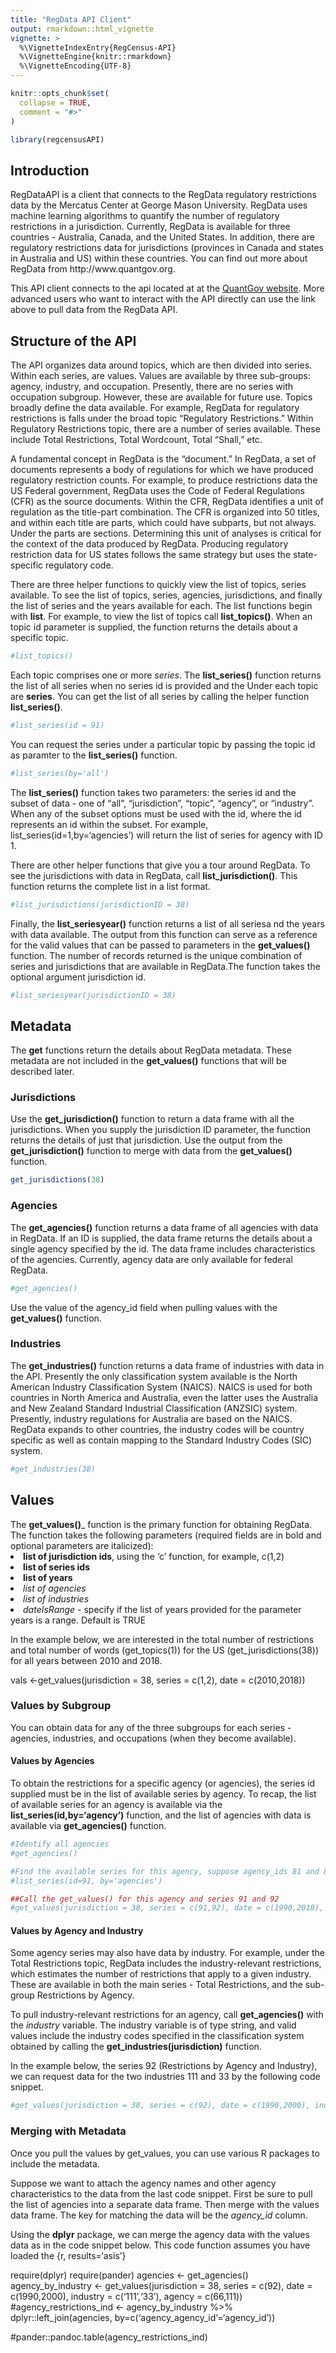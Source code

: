 ```yaml
---
title: "RegData API Client"
output: rmarkdown::html_vignette
vignette: >
  %\VignetteIndexEntry{RegCensus-API}
  %\VignetteEngine{knitr::rmarkdown}
  %\VignetteEncoding{UTF-8}
---
```


```r
knitr::opts_chunk$set(
  collapse = TRUE,
  comment = "#>"
)
```

```r
library(regcensusAPI)
```
## Introduction

RegDataAPI is a client that connects to the RegData regulatory restrictions data by the Mercatus Center at George Mason University. RegData uses machine learning algorithms to quantify the number of regulatory restrictions in a jurisdiction. Currently, RegData is available for three countries - Australia, Canada, and the United States. In addition, there are regulatory restrictions data for jurisdictions (provinces in Canada and states in Australia and US) within these countries. You can find out more about RegData from http://www.quantgov.org. 

This API client connects to the api located at at the [QuantGov website][1]. More advanced users who want to interact with the API directly can use the link above to pull data from the RegData API.

## Structure of the API

The API organizes data around topics, which are then divided into series. Within each series, are values. Values are available by three sub-groups: agency, industry, and occupation. Presently, there are no series with occupation subgroup. However, these are available for future use. Topics broadly define the data available. For example, RegData for regulatory restrictions is falls under the broad topic "Regulatory Restrictions." Within Regulatory Restrictions topic, there are a number of series available. These include Total Restrictions, Total Wordcount, Total "Shall," etc.

A fundamental concept in RegData is the "document." In RegData, a set of documents represents a body of regulations for which we have produced regulatory restriction counts. For example, to produce restrictions data the US Federal government, RegData uses the Code of Federal Regulations (CFR) as the source documents. Within the CFR, RegData identifies a unit of regulation as the title-part combination. The CFR is organized into 50 titles, and within each title are parts, which could have subparts, but not always. Under the parts are sections. Determining this unit of analyses is critical for the context of the data produced by RegData. Producing regulatory restriction data for US states follows the same strategy but uses the state-specific regulatory code. 

There are three helper functions to quickly view the list of topics, series available. To see the list of topics, series, agencies, jurisdictions, and finally the list of series and the years available for each. The list functions begin with __list__. For example, to view the list of topics call __list_topics()__. When an topic id parameter is supplied, the function returns the details about a specific topic. 
```r
#list_topics()
```
Each topic comprises one or more *series*. The __list_series()__ function returns the list of all series when no series id is provided and the 
Under each topic are __series__. You can get the list of all series by calling the helper function __list_series()__.
```r
#list_series(id = 91)
```

You can request the series under a particular topic by passing the topic id as paramter to the __list_series()__ function.
```r
#list_series(by='all')
```
The __list_series()__ function takes two parameters: the series id and the subset of data - one of "all", "jurisdiction", "topic", "agency", or "industry". When any of the subset options must be used with the id, where the id represents an id within the subset. For example, list_series(id=1,by='agencies') will return the list of series for agency with ID 1.

There are other helper functions that give you a tour around RegData. To see the jurisdictions with data in RegData, call __list_jurisdiction()__. This function returns the complete list in a list format. 

```r
#list_jurisdictions(jurisdictionID = 38)
```
Finally, the __list_seriesyear()__ function returns a list of all seriesa nd the years with data available. 
The output from this function can serve as a reference for the valid values that can be passed to parameters in the __get_values()__ function. The number of records returned is the unique combination of series and jurisdictions that are available in RegData.The function takes the optional argument jurisdiction id.

```r
#list_seriesyear(jurisdictionID = 38)
```

## Metadata
The __get__ functions return the details about RegData metadata. These metadata are not included in the __get_values()__ functions that will be described later. 

### Jurisdictions 
Use the __get_jurisdiction()__ function to return a data frame with all the jurisdictions. When you supply the jurisdiction ID parameter, the function returns the details of just that jurisdiction. Use the output from the __get_jurisdiction()__ function to merge with data from the __get_values()__ function.

```r
get_jurisdictions(38)
```
### Agencies
The __get_agencies()__ function returns a data frame of all agencies with data in RegData. If an ID is supplied, the data frame returns the details about a single agency specified by the id. The data frame includes characteristics of the agencies. Currently, agency data are only available for federal RegData.
```r
#get_agencies()
```
Use the value of the agency_id field when pulling values with the __get_values()__ function.

### Industries
The __get_industries()__ function returns a data frame of industries with data in the API. Presently the only classification system available is the North American Industry Classification System (NAICS). NAICS is used for both countries in North America and Australia, even the latter uses the Australia and New Zealand Standard Industrial Classification (ANZSIC) system. Presently, industry regulations for Australia are based on the NAICS. RegData expands to other countries, the industry codes will be country specific as well as contain mapping to the Standard Industry Codes (SIC) system.
```r
#get_industries(38)
```

## Values

The __get_values()___ function is the primary function for obtaining RegData. The function takes the following parameters (required fields are in bold and optional parameters are italicized):
<li> __list of jurisdiction ids__, using the 'c' function, for example, c(1,2)</li>
<li> __list of series ids__ </li>
<li> __list of years__ </li>
<li>  *list of agencies* </li>
<li>  *list of industries* </li>
<li>  *dateIsRange* - specify if the list of years provided for the parameter years is a range. Default is TRUE</li>

In the example below, we are interested in the total number of restrictions and total number of words (get_topics(1)) for the US (get_jurisdictions(38)) for all years between 2010 and 2018.

vals <-get_values(jurisdiction = 38, series = c(1,2), date = c(2010,2018))

### Values by Subgroup
You can obtain data for any of the three subgroups for each series - agencies, industries, and occupations (when they become available).

#### Values by Agencies
To obtain the restrictions for a specific agency (or agencies), the series id supplied must be in the list of available series by agency. To recap, the list of available series for an agency is available via the __list_series(id,by='agency')__ function, and the list of agencies with data is available via __get_agencies()__ function.

```r
#Identify all agencies
#get_agencies()

#Find the available series for this agency, suppose agency_ids 81 and 84
#list_series(id=91, by='agencies')

##Call the get_values() for this agency and series 91 and 92
#get_values(jurisdiction = 38, series = c(91,92), date = c(1990,2018), agency = c(81,84))
```

#### Values by Agency and Industry
Some agency series may also have data by industry. For example, under the Total Restrictions topic, RegData includes the industry-relevant restrictions, which estimates the number of restrictions that apply to a given industry. These are available in both the main series - Total Restrictions, and the sub-group Restrictions by Agency. 

To pull industry-relevant restrictions for an agency, call __get_agencies()__ with the *industry* variable. The industry variable is of type string, and valid values include the industry codes specified in the classification system obtained by calling the __get_industries(jurisdiction)__ function.

In the example below, the series 92 (Restrictions by Agency and Industry), we can request data for the two industries 111 and 33 by the following code snippet.
```r
#get_values(jurisdiction = 38, series = c(92), date = c(1990,2000), industry = c('111','33'), agency = 66)
```


### Merging with Metadata
Once you pull the values by get_values, you can use various R packages to include the metadata.

Suppose we want to attach the agency names and other agency characteristics to the data from the last code snippet. First be sure to pull the list of agencies into a separate data frame. Then merge with the values data frame. The key for matching the data will be the *agency_id* column.

Using the __dplyr__ package, we can merge the agency data with the values data as in the code snippet below.
This code function assumes you have loaded the 
{r, results='asis'}

require(dplyr)
require(pander)
agencies <- get_agencies()
agency_by_industry <- get_values(jurisdiction = 38,
                                 series = c(92), date = c(1990,2000), 
                                 industry = c('111','33'), 
                                 agency = c(66,111))
#agency_restrictions_ind <- agency_by_industry %>%
  dplyr::left_join(agencies, by=c('agency_agency_id'='agency_id'))

#pander::pandoc.table(agency_restrictions_ind)



[1]:https://api.quantgov.org/swagger-ui.html
